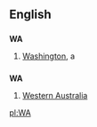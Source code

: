 ==English==

==={{abbreviation}}===
'''WA'''

#[[Washington]], a {{USstate}}

==={{initialism}}===
'''WA'''

#[[Western Australia]]

[[pl:WA]]